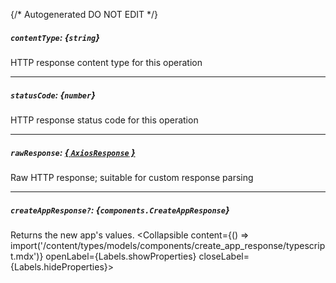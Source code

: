 {/* Autogenerated DO NOT EDIT  */}

##### `contentType`: *{`string`}*
HTTP response content type for this operation

---
##### `statusCode`: *{`number`}*
HTTP response status code for this operation

---
##### `rawResponse`: [*{ `AxiosResponse` }*](https://axios-http.com/docs/res_schema)
Raw HTTP response; suitable for custom response parsing

---
##### `createAppResponse?`: *{`components.CreateAppResponse`}*
Returns the new app's values.
<Collapsible content={() => import('/content/types/models/components/create_app_response/typescript.mdx')} openLabel={Labels.showProperties} closeLabel={Labels.hideProperties}>
</Collapsible>


